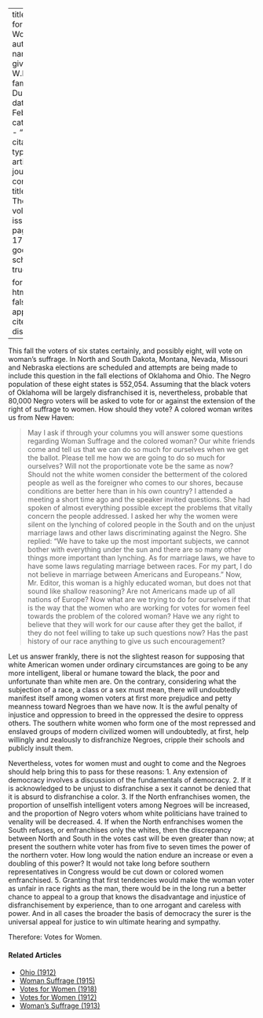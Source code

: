 
---
title: 'Votes for Women'
author:
  - name:
      given: W.E.B.
      family: Du Bois
date: Feb. 1914
categories: 
  - ""
citation: 
  type: article-journal
  container-title: The Crisis
  volume: 8
  issue: 4
  page: 179-180
google-scholar: true

format:
  html:
    toc: false
    appendix-cite-as: display
---



This fall the voters of six states certainly, and possibly eight, will vote on woman's suffrage. In North and South Dakota, Montana, Nevada, Missouri and Nebraska elections are scheduled and attempts are being made to include this question in the fall elections of Oklahoma and Ohio. The Negro population of these eight states is 552,054. Assuming that the black voters of Oklahoma will be largely disfranchised it is, nevertheless, probable that 80,000 Negro voters will be asked to vote for or against the extension of the right of suffrage to women. How should they vote? A colored woman writes us from New Haven: 

> May I ask if through your columns you will answer some questions regarding Woman Suffrage and the colored woman? Our white friends come and tell us that we can do so much for ourselves when we get the ballot. Please tell me how we are going to do so much for ourselves? Will not the proportionate vote be the same as now? Should not the white women consider the betterment of the colored people as well as the foreigner who comes to our shores, because conditions are better here than in his own country? I attended a meeting a short time ago and the speaker invited questions. She had spoken of almost everything possible except the problems that vitally concern the people addressed. I asked her why the women were silent on the lynching of colored people in the South and on the unjust marriage laws and other laws discriminating against the Negro. She replied: "We have to take up the most important subjects, we cannot bother with everything under the sun and there are so many other things more important than lynching. As for marriage laws, we have to have some laws regulating marriage between races. For my part, I do not believe in marriage between Americans and Europeans." Now, Mr. Editor, this woman is a highly educated woman, but does not that sound like shallow reasoning? Are not Americans made up of all nations of Europe? Now what are we trying to do for ourselves if that is the way that the women who are working for votes for women feel towards the problem of the colored woman? Have we any right to believe that they will work for our cause after they get the ballot, if they do not feel willing to take up such questions now? Has the past history of our race anything to give us such encouragement? 

Let us answer frankly, there is not the slightest reason for supposing that white American women under ordinary circumstances are going to be any more intelligent, liberal or humane toward the black, the poor and unfortunate than white men are. On the contrary, considering what the subjection of a race, a class or a sex must mean, there will undoubtedly manifest itself among women voters at first more prejudice and petty meanness toward Negroes than we have now. It is the awful penalty of injustice and oppression to breed in the oppressed the desire to oppress others. The southern white women who form one of the most repressed and enslaved groups of modern civilized women will undoubtedly, at first, help willingly and zealously to disfranchize Negroes, cripple their schools and publicly insult them.

Nevertheless, votes for women must and ought to come and the Negroes should help bring this to pass for these reasons: 
1. Any extension of democracy involves a discussion of the fundamentals of democracy. 
2. If it is acknowledged to be unjust to disfranchise a sex it cannot be denied that it is absurd to disfranchise a color. 
3. If the North enfranchises women, the proportion of unselfish intelligent voters among Negroes will be increased, and the proportion of Negro voters whom white politicians have trained to venality will be decreased. 
4. If when the North enfranchises women the South refuses, or enfranchises only the whites, then the discrepancy between North and South in the votes cast will be even greater than now; at present the southern white voter has from five to seven times the power of the northern voter. How long would the nation endure an increase or even a doubling of this power? It would not take long before southern representatives in Congress would be cut down or colored women enfranchised. 
5. Granting that first tendencies would make the woman voter as unfair in race rights as the man, there would be in the long run a better chance to appeal to a group that knows the disadvantage and injustice of disfranchisement by experience, than to one arrogant and careless with power. And in all cases the broader the basis of democracy the surer is the universal appeal for justice to win ultimate hearing and sympathy. 

Therefore: Votes for Women.

<!-- Similar articles start here -->
<div  class="clear-wrap"></div>

#### Related Articles

* [Ohio (1912)](/Volumes/04/04/ohio.html)
* [Woman Suffrage (1915)](/Volumes/09/06/womansuffrage.html)
* [Votes for Women (1918)](/Volumes/15/01/votes_for_women.html)
* [Votes for Women (1912)](/Volumes/04/05/votes_for_women.html)
* [Woman's Suffrage (1913)](/Volumes/06/01/womans_suffrage.html)

<!-- Similar articles end here -->